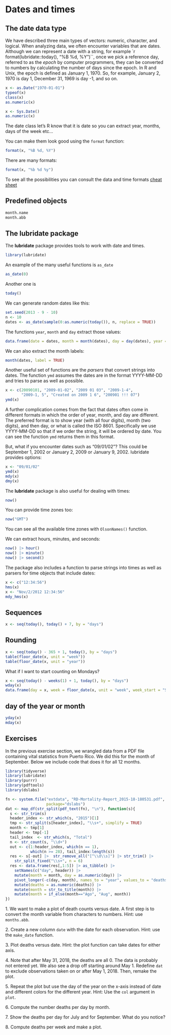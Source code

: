 # Dates and times

## The date data type

We have described three main types of vectors: numeric, character, and logical. When analyzing data, we often encounter variables that are dates. Although we can represent a date with a string, for example `r format(lubridate::today(), "%B %d, %Y")``, once we pick a reference day, referred to as the _epoch_ by computer programmers, they can be converted to numbers by calculating the number of days since the epoch. In R and Unix, the epoch is defined as January 1, 1970. So, for example, January 2, 1970 is day 1, December 31, 1969 is day -1, and so on. 

```r
x <- as.Date("1970-01-01")
typeof(x)
class(x)
as.numeric(x)
```

```r
x <- Sys.Date()
as.numeric(x)
```


The date class let's R know that it is date so you can extract year, months, days of the week etc...

You can make them look good using the `format` function:

```r
format(x, "%B %d, %Y")
```

There are many formats:

```r
format(x, "%b %d %y")
```

To see all the possibilities you can consult the data and time formats [cheat sheet](https://devhints.io/datetime)

## Predefined objects

```r
month.name
month.abb
```


## The lubridate package {#sec-lubridate}

The __lubridate__ package provides tools to work with date and times.

```r
library(lubridate)
```

An example of the many useful functions is `as_date`

```r
as_date(0)
```

Another one is 

```r
today()
```

We can generate random dates like this:

```r
set.seed(2013 - 9 - 10)
n <- 10 
dates <- as_date(sample(0:as.numeric(today()), n, replace = TRUE))
```

The functions `year`, `month` and `day` extract those values:

```r
data.frame(date = dates, month = month(dates), day = day(dates), year = year(dates))
```

We can also extract the month labels:

```r
month(dates, label = TRUE)
```


Another useful set of functions are the _parsers_ that convert strings into dates. The function `ymd` assumes the dates are in the format YYYY-MM-DD and tries to parse as well as possible.

```r
x <- c(20090101, "2009-01-02", "2009 01 03", "2009-1-4",
       "2009-1, 5", "Created on 2009 1 6", "200901 !!! 07")
ymd(x)
```

A further complication comes from the fact that dates often come in different formats in which the order of year, month, and day are different. The preferred format is to show year (with all four digits), month (two digits), and then day, or what is called the ISO 8601. Specifically we use YYYY-MM-DD so that if we order the string, it will be ordered by date. You can see the function `ymd` returns them in this format.

But, what if you encounter dates such as "09/01/02"? This could be September 1, 2002 or January 2, 2009 or January 9, 2002.  lubridate provides options:


```r
x <- "09/01/02"
ymd(x)
mdy(x)
dmy(x)
```

The __lubridate__ package is also useful for dealing with times:

```r
now()
```

You can provide time zones too:
```r
now("GMT")
```

You can see all the available time zones with `OlsonNames()` function.

We can extract hours, minutes, and seconds: 

```r
now() |> hour()
now() |> minute()
now() |> second()
```

The package also includes a function to parse strings into times as well as parsers for time objects that include dates:


```r
x <- c("12:34:56")
hms(x)
x <- "Nov/2/2012 12:34:56"
mdy_hms(x)
```

## Sequences


```r
x <- seq(today(), today() + 7, by = "days")
```


## Rounding


```r
x <- seq(today() - 365 + 1, today(), by = "days")
table(floor_date(x, unit = "week"))
table(floor_date(x, unit = "year"))
```

What if I want to start counting on Mondays?

```r
x <- seq(today() - weeks(1) + 1, today(), by = "days")
wday(x)
data.frame(day = x, week = floor_date(x, unit = "week", week_start = "Sun"))
```

## day of the year or month

```r
yday(x)
mday(x)
```


## Exercises


In the previous exercise section, we wrangled data from a PDF file containing vital statistics from Puerto Rico. We did this for the month of September. Below we include code that does it for all 12 months.

```r
library(tidyverse)
library(lubridate)
library(purrr)
library(pdftools)
library(dslabs)

fn <- system.file("extdata", "RD-Mortality-Report_2015-18-180531.pdf",
                  package="dslabs")
dat <- map_df(str_split(pdf_text(fn), "\n"), function(s){
  s <- str_trim(s)
  header_index <- str_which(s, "2015")[1]
  tmp <- str_split(s[header_index], "\\s+", simplify = TRUE)
  month <- tmp[1]
  header <- tmp[-1]
  tail_index  <- str_which(s, "Total")
  n <- str_count(s, "\\d+")
  out <- c(1:header_index, which(n == 1), 
           which(n >= 28), tail_index:length(s))
  res <- s[-out] |>  str_remove_all("[^\\d\\s]") |> str_trim() |>
    str_split_fixed("\\s+", n = 6) 
  res <- data.frame(res[,1:5]) |> as_tibble() |> 
    setNames(c("day", header)) |>
    mutate(month = month, day = as.numeric(day)) |>
    pivot_longer(-c(day, month), names_to = "year", values_to = "deaths") |>
    mutate(deaths = as.numeric(deaths)) |>
    mutate(month = str_to_title(month)) |>
    mutate(month = if_else(month=="Ago", "Aug", month))
}) 
```



1\. We want to make a plot of death counts versus date. A first step is to convert the month variable from characters to numbers. Hint: use `months.abb`.


2\. Create a new column `date` with the date for each observation. Hint: use the `make_date` function.

    
3\. Plot deaths versus date. Hint: the plot function can take dates for either axis.

    
4\. Note that after May 31, 2018, the deaths are all 0. The data is probably not entered yet. We also see a drop off starting around May 1. Redefine `dat` to exclude observations taken on or after May 1, 2018. Then, remake the plot.

5\. Repeat the plot but use the day of the year on the x-axis instead of date and different colors for the different year. Hint: Use the `col` argument in `plot`.
 
6\. Compute the number deaths per day by month.

7\. Show the deaths per day for July and for September. What do you notice?

8\. Compute deaths per week and make a plot.
